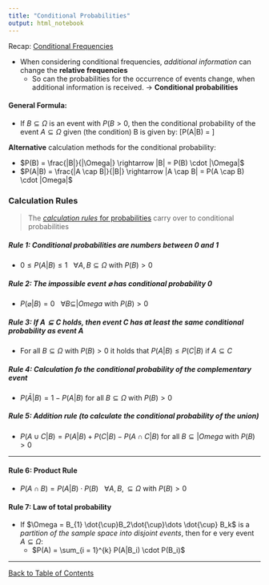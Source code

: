 ```yaml
---
title: "Conditional Probabilities"
output: html_notebook
---
```


Recap: [Conditional Frequencies](https://leoniepopken.github.io/SBA/notebooks/conditionalFrequencies.nb.html)

- When considering conditional frequencies, *additional information* can change the **relative frequencies**
  - So can the probabilities for the occurrence of events change, when additional information is received. $\rightarrow$ **Conditional probabilities**

#### General Formula:
- If $B \subseteq \Omega$ is an event with $P(B > 0$, then the conditional probability of the event $A \subseteq \Omega$ given (the condition) B is given by:
  \[P(A|B) = \frac{|A \cap B|}{|B|}\]
  
**Alternative** calculation methods for the conditional probability:

- $P(B) = \frac{|B|}{|\Omega|} \rightarrow |B| = P(B) \cdot |\Omega|$
- $P(A|B) = \frac{|A \cap B|}{|B|}  \rightarrow |A \cap B| =  P(A \cap B) \cdot |Omega|$

### Calculation Rules

> The [*calculation rules* for probabilities](https://leoniepopken.github.io/SBA/notebooks/Conditional-Probability-RUles.nb.html) carry over to conditional probabilities

##### Rule 1: Conditional probabilities are numbers between 0 and 1

- $0 \le P(A|B) \le 1 \: \: \: \forall A,B \subseteq \Omega \text{ with } P(B) > 0$

##### Rule 2: The impossible event $\varnothing$ has conditional probability $0$

- $P(\varnothing|B) =  0 \:\:\: \forall B \subseteq |Omega \text{ with } P(B) > 0$

##### Rule 3: If $A \subseteq C$ holds, then event $C$ has at least the same conditional probability as event $A$

- $\text{For all } B \subseteq \Omega \text{ with } P(B) > 0 \text{ it holds that } P(A|B) \le P(C|B) \text{ if }A \subseteq C$

##### Rule 4: Calculation fo the conditional probability of the complementary event

- $P(\bar{A}|B) = 1 - P(A|B) \text{ for all } B \subseteq \Omega \text{ with } P(B) > 0$

##### Rule 5: Addition rule (to calculate the conditional probability of the union)

- $P(A \cup C|B) = P(A|B) + P(C|B) - P(A \cap C | B) \text{ for all } B \subseteq |Omega \text{ with } P(B) > 0$


---

#### Rule 6: Product Rule

- $P(A \cap B) = P(A|B) \cdot P(B) \: \: \: \forall A,B, \subseteq \Omega$ with $P(B) > 0$

#### Rule 7: Law of total probability

- If $\Omega = B_{1} \dot{\cup}B_2\dot{\cup}\dots \dot{\cup} B_k$ is a *partition of the sample space into disjoint events*, then for e very event $A \subseteq \Omega$:
  - $P(A) = \sum_{i = 1}^{k} P(A|B_i) \cdot P(B_i)$
  
---
[Back to Table of Contents](../)